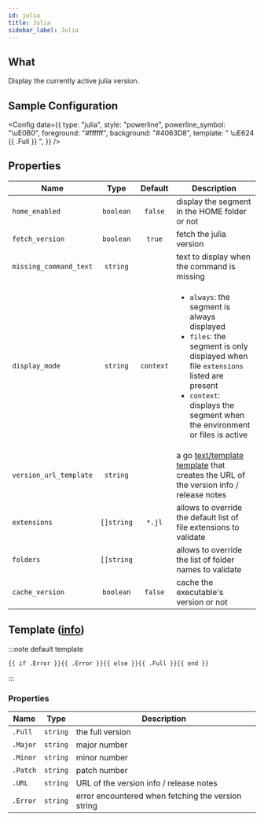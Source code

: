 ```yaml
---
id: julia
title: Julia
sidebar_label: Julia
---
```


## What

Display the currently active julia version.

## Sample Configuration


<Config
  data={{
    type: "julia",
    style: "powerline",
    powerline_symbol: "\uE0B0",
    foreground: "#ffffff",
    background: "#4063D8",
    template: " \uE624 {{ .Full }} ",
  }}
/>

## Properties

| Name                   | Type       | Default   | Description                                                                                                                                                                                                                          |
| ---------------------- | :--------: | :-------: | ------------------------------------------------------------------------------------------------------------------------------------------------------------------------------------------------------------------------------------ |
| `home_enabled`         | `boolean`  | `false`   | display the segment in the HOME folder or not                                                                                                                                                                                        |
| `fetch_version`        | `boolean`  | `true`    | fetch the julia version                                                                                                                                                                                                               |
| `missing_command_text` | `string`   |           | text to display when the command is missing                                                                                                                                                                                          |
| `display_mode`         | `string`   | `context` | <ul><li>`always`: the segment is always displayed</li><li>`files`: the segment is only displayed when file `extensions` listed are present</li><li>`context`: displays the segment when the environment or files is active</li></ul> |
| `version_url_template` | `string`   |           | a go [text/template][go-text-template] [template][templates] that creates the URL of the version info / release notes                                                                                                                |
| `extensions`           | `[]string` | `*.jl`    | allows to override the default list of file extensions to validate                                                                                                                                                                   |
| `folders`              | `[]string` |           | allows to override the list of folder names to validate                                                                                                                                                                              |
| `cache_version`        | `boolean`  | `false`   | cache the executable's version or not                                                                                                                                                                                                |

## Template ([info][templates])

:::note default template

```template
{{ if .Error }}{{ .Error }}{{ else }}{{ .Full }}{{ end }}
```

:::

### Properties

| Name     | Type     | Description                                        |
| -------- | -------- | -------------------------------------------------- |
| `.Full`  | `string` | the full version                                   |
| `.Major` | `string` | major number                                       |
| `.Minor` | `string` | minor number                                       |
| `.Patch` | `string` | patch number                                       |
| `.URL`   | `string` | URL of the version info / release notes            |
| `.Error` | `string` | error encountered when fetching the version string |

[go-text-template]: https://golang.org/pkg/text/template/
[templates]: /docs/configuration/templates

